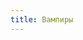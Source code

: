 ```yaml
---
title: Вампиры
---
```


<Audio fixed src="/menu/guidebook/races/vampires/Nonpoint - El Diablo.mp3" />

<ButtonCover title="Вампиры" src="/menu/guidebook/races/vampires/pic.jpg" author="Jodie Muir" authorHref="https://www.artstation.com/jodiemuir"/>
<BlockquoteBox attention text>
    <div center>
        *В отличие от людей, вампирам нужна только кровь.*
    </div>

    **Вампир — это вечно молодое существо**, неспособное жить на свету, постоянно жаждущее крови, страждущее порфирией и всегда психически нестабильное.

    *Человек, который хочет стать вампиром, — это человек во власти вампира. Вампиризм — незавидная участь, что для многих хуже смерти.*
</BlockquoteBox>
Больше всего вампиров можно встретить на территориях *Тейельского Вече* и в бесчисленных подземельях *Неприступных гор*.

## История происхождения
**Первые вампиры появились экспериментальным путём по вине дворфов.** Результатом научного договора ламах-виден получили магию, а взамен предоставили дворфам свои труды о физически сильных и теоретически бессмертных существах с оговоркой, что наработки ещё сырые. Опьянённый успехами на магическом поприще, Морд Халорский решил, что дворфы легко доведут до ума работу ламахских «дикарей».

Их первыми подопытными стали приговорённые к смертной казни преступники, рабы и нищие, которых никто не хватится. Единственным условием было хорошее физическое здоровье подопытных, чтобы они могли выдерживать мутации. Работа дворфов не была гуманной: было много смертей и крови, подопытные сходили с ума и впадали в бешенство.

В какой-то момент один из подопытных сбежал, предварительно убив и высосав нескольких учёных. Тех вампиров, что остались в Саниме, уничтожили, а за сбежавшим охотились не один месяц, но так и не смогли поймать. Весь ужас этого факта обрушился на мир немного погодя, когда выяснилось, что вампиризм заразен.

Медленно, но верно число вампиров начало расти. Сегодня вампиры образуют своей популяцией, своими языком и культурой целую народность, с которой тяжело не считаться.

## Культура
### Скалленские вампиры
Основная диаспора вампиров проживает в глуши Тейельских лесов, а своей столицей считают Скаллен. Город всячески скрыт, и никто не знает, где конкретно он находится. Но всем известно, по каким дорогам не стоит ходить, чтобы не встретиться с вампиром. Вампиры Скаллена живут семьями и строго контролируют свою популяцию.

Говорян скалленские вампиры на собственном диалекте баспаана.

### Скалленские вампиры
В Уходящей Эпохе большое количество упырей скопилось в пещерах и руинах подножия Неприступных гор. Там они живут множеством небольших, но сообщающихся племен. Хотя анархистов здесь хватит для пропитания мегаполиса.

Разговаривают на общем для жителей путыни Золотых Гребней лассане.

## Общее описание 
**Сильнее всего изменились глаза, уши, кожа, строение челюстей и кистей рук.**
* Вампиры видят в темноте так же хорошо, как люди — днём. Глаза исключительно красные, чем голоднее вампир — тем ярче их цвет. У сытых вампиров они тёмно-бордовые, а у голодных — бледно-розовые.
* Кожа у них бледная, тонкая, чувствительная к свету солнца и даже обычного огня. Последнего боятся по большей части просто инстинктивно. Кожный покров покрыт синюшными узорами, потому что сквозь него проглядывают все вены и сухожилия. У сытых вампиров сосуды расширяются, начиная немного выступать из-под кожи.
* Резцы и коренные зубы выпадают, челюсть деформируется и сужается, в верхнем и нижнем рядах появляется около двадцати прямых иглоподобных клыков длиной до 2,5см. Язык с годами становится всё более заострённым и длинным.
* Фаланги пальцев удлиняются, ногти становятся толще и приобретают заострённую форму. При хорошем питании растут постоянно и могут достигать в длину до пятнадцати сантиметров, если их не подрезать и не обтачивать.
* Уши становятся вытянутыми, с широкой раковиной. Не подвижные, но способные улавливать даже сердцебиение на расстоянии до двадцати метров. Именно они поспособствовали тому, что вампиров стали ассоциировать с летучими мышами и приписывать им умение превращаться в этих животных.

## Питание
<BlockquoteBox attention text>
    Для нормальной сытой жизни вампиру нужно выпивать примерно по поллитра крови в день.
</BlockquoteBox>

В рацион входят кровь и соки из внутренностей, иногда — лёгкие, печень, мозг. Чаще всего вампиры стараются взять от жертвы всё, что можно, высасывая глазные яблоки, некоторые внутренние органы и костный мозг. Бросить добычу может вынудить только опасность для жизни.

**В приоритете у вампиров кровь представителей расы, к которой они относились до обращения.** Она даёт им больше питательных веществ и какое-то мрачное моральное удовлетворение.

На животных вампиры переходят только в тех случаях, когда не могут добыть разумную жертву. Предпочитают охотиться на хищников, а не на травоядных.

## Заражение вампиризмом
Обращение происходит, если в кровь жертвы при укусе попадает слюна вампира, обладающая особым химическим составом. Если по какой-то причине укушенный остаётся в живых, то полторы-две недели его самочувствие будет ухудшаться, а затем в его организме начнутся необратимые процессы:

* Изменится состав крови (она почернеет);
* Кожа станет бледной и чувствительной к свету;
* Начнут выпадать коренные зубы;
* Начнётся светобоязнь;
* Появятся необоснованная агрессия и тяга к плохо прожаренному мясу.

Обращение может не произойти по трём причинам:

* Заражённый был слишком слаб физически или болел на момент укуса. Итог - смерть без обращения.
* Заражённого обезглавили.
* Укушенный — бестиец, мерия или кхарфир. У них к вампиризму иммунитет и вампирский яд будет работать, как змеиный.

## Стадии обращения
<BlockquoteBox text>
    **Новообращенный.**  
    На этой стадии у вампира появляются красные глаза, когти на руках, заострённые зубы, светобоязнь и повышенная кровожадность. Новообращённые ведут себя как животные, не помнят своей жизни до обращения, питаются всем, что могут поймать, осмысленная речь сводится к примитивным словам вроде «кровь», «вкусный», «умри». **В этой стадии вампир пребывает около полугода**. Если он плохо питается, то переход ко второй стадии может затянуться и на год. Новообращённые чаще всего попадаются охотникам на вампиров и дохнут, как мухи, во славу Близнецов. Иногда вместо убийства на месте их пытаются вылечить народными средствами и заговорами бабок-шептух, что приводит к плачевным последствиям.
</BlockquoteBox>
<BlockquoteBox text>
    **Упырь.**  
    На этой стадии у вампира изменяется форма ушей, бледнеет кожа и деформируется челюсть, из которой к этому времени уже выпали последние коренные зубы. Иногда выпадают и волосы. На видоизменившихся лопатках просматриваются зачатки крыльев. Частично возвращаются разум и воспоминания о прошлом, что обычно не способствует хорошему настроению и дружелюбному поведению. Осознавая, что путь к прежней жизни закрыт, упырь пытается начинает развлекаться распространением проклятия. Именно из-за упырей чаще всего растёт вампирская популяция. **Данная стадия в зависимости от качества питания длится от трёх до пяти лет.** Упырь уже понимает, что кровь разумных жертв быстрее возвращает ему разум и способность адекватно мыслить, поэтому становится избирательнее. Упырей уже не пытаются лечить, а убивают на месте.
</BlockquoteBox>
<BlockquoteBox text>
    **Вампир.**  
    **Это конечная стадия вампиризма.** На ней проклятый теряет последние человеческие черты. Язык достигает двадцати сантиметров в длину и напоминает хоботок с костяной иглой на конце. Сильный и подвижный, он легко располосовывает кожу и мышцы, делая процесс питания более опрятным. Способность говорить при этом сохраняется, хотя речь сильно искажается.

    Вампир начинает заботиться о своём внешнем виде, ищет одежду и старается жить в более-менее приличном месте. Это всё - следствие полностью вернувшегося разума и памяти. Вместе с ними могут частично вернуться воинские и магические таланты. Однако многое вампиру попросту ненужно: к примеру, когти справляются лучше меча или кинжала. Может быть полезна разве что магия, но её придётся оттачивать заново. Впрочем, как и практически любой навык, если уж вампир сочтёт его полезным.

    **Главная особенность этой стадии — перепончатые крылья до 5м в размахе**, способные удерживать худосочного бледного вампира в ночном небе. Проклятые, дожившие до этой стадии, умны, хитры и не рискуют почём зря, предпочитают держаться подальше от городов и формировать с другими вампирами что-то вроде кланов в какой-нибудь относительно безопасной глуши.

    **Вампиры способны поглощать воспоминания жертвы.** Целиком или частично — зависит от того, сколько крови выпьют. Только на третьей стадии вампиры различают эту необычную «добавку» в своей пище. Особой пользы это не приносит, разве что вампир может узнать последние сплетни в мире, не приближаясь к городам. Умения и таланты жертвы вампир не перенимает.
</BlockquoteBox>

## Слабости 
* Зависимость от крови;
* Порфирия;
* Непереносимость чеснока;
* Повреждённая психика (агрессивность, жестокость, кровожадность);
* Сила, скорость, ловкость и другие физические параметры такие же, что были до обращения;
* Регенерация отсутствует, но свёртываемость крови высокая (если отрубить голову — вампир умрёт. Потеря любой другой конечности не смертельна, однако восстановить её вампир не сможет);
* Удары в сердце и мозг смертельны. Потеря других внутренних органов не критична;
* Сразу после обращения вампиру требуется регулярное питание, у него пропадает способность к размножению и перевариванию обычной пищи;

## Силы 
* Ночное зрение;
* Нюх и слух становятся острыми, как у собак;
* Вампиры на третьей стадии могут летать на крыльях и поглощать чужие воспоминания вместе с кровью;
* Кровь вампира третьей стадии обладает наркотическим, опьяняющим и привязывающим к кровопийце эффектом. С каждым глотком жертва испытывает всё более сильную привязанность, дружелюбие, а после и вовсе фанатизм − от поклонения, до похотливого возжелания. Для полного эффекта хватит трёх больших глотков, пить нужно периодически (раз в пару месяцев, чтобы эффект не пропадал). Находящийся на вампирской игле без долгого питья крови в конце-концов перейдет в депрессивное состояние со всеми его симптомами, в ломку, после которой наступит излечение. Последствия от долгого питья крови вампира соответствуют классическим наркотическим опытам − стоит сойти с иглы, и перебороть ломку, как в жизни ничто более не будет Вас радовать, всё будет серое и безжизненное, а память о сладком прошлом так и останется... Если жертва не имеет понятия кто её напоил, то будет подсознательно догадываться кто так заинтересовал. Процесс выявления фактически, переходит на подсознательно-инстинктивный уровень, образ вампира будет являться во снах, а при виде кровососа можно ожидать вопрос «это же ты?».
* Умение которое приписывают вампирам, в виде «управления животными», на самом деле является причащением животных своей кровью, эффект аналогичен и фактически может позволить ускоренно приручить какую-либо тварь. В этом процессе стоит быть аккуратным, ведь если человек ограничен личностью, то животное, движимое лишь инстинктами, может войти в синергию с невероятной любовью. Работает только на существ меньше или близких по размеру к вампиру. Более крупным нужно больше крови, а её у вампира ограниченное количество.
* Укус и воздействие слюны вампира третьей стадии ошеломительны, вместе с входом в кровеносную систему жертвы оставляют обезболивающий и экстатический эффект, сравнимый с оргазмом. Смерть ещё никогда не была так приятна. Степень «экстаза» и «обезболивания» растёт вместе со стадиями кровососа. Следовательно, от того что тебя пожирает новообращённый, никакого удовольствия не будет.

----

**Вампиры живые? От них могут быть полукровки?**  
Да, живые. Нет, не могут.

**Если вампир съест обычную еду, что будет?**  
Ему придется вызывать рвоту. Обычная пища вампирами не усваивается.

**Владеют ли магией новообращённые и упыри?**  
Нет, они для этого ещё недостаточно разумны.

**Есть ли ограничение на магию?**  
Да. Вампирам доступно не двух сложных заклинаний; максимальный уровень в магии — «ученик». Руна Огня и Молнии, по понятным причинам, вампирам не рекомендуется.

**Есть ли в Нихерии места, где вампирам ничего не угрожает?**  
Нет. Но есть поселения, где риск минимизирован — город Скаллен в Тейеле и племена Эридиана. Также вы можете обратиться в лс сообщества с просьбой создать локацию. Она должна быть расположена далеко от крупных городов и дорог, а также обеспечивать вампиру укрытие от солнца и нормальное питание (кровь животных или разумных существ). Разумеется, описание локации предоставляет сам игрок, а не администрация.